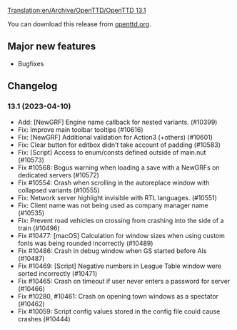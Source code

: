 [[Translation:en/Archive/OpenTTD/OpenTTD 13.1]]
{{en/Archive/OpenTTD/Navigation}}
{{en/Archive/OpenTTD/NaviPrevNext|prev=en/Archive/OpenTTD/OpenTTD 13.0|next=en/Archive/OpenTTD/OpenTTD 13.2|date=2023-04-10}}

You can download this release from [http://www.openttd.org/en/download-stable/13.1 openttd.org].

==Major new features==
*Bugfixes

==Changelog==

===13.1 (2023-04-10)===
*Add: [NewGRF] Engine name callback for nested variants. (#10399)
*Fix: Improve main toolbar tooltips (#10616)
*Fix: [NewGRF] Additional validation for Action3 (+others) (#10601)
*Fix: Clear button for editbox didn't take account of padding (#10583)
*Fix: [Script] Access to enum/consts defined outside of main.nut (#10573)
*Fix #10568: Bogus warning when loading a save with a NewGRFs on dedicated servers (#10572)
*Fix #10554: Crash when scrolling in the autoreplace window with collapsed variants (#10555)
*Fix: Network server highlight invisible with RTL languages. (#10551)
*Fix: Client name was not being used as company manager name (#10535)
*Fix: Prevent road vehicles on crossing from crashing into the side of a train (#10496)
*Fix #10477: [macOS] Calculation for window sizes when using custom fonts was being rounded incorrectly (#10489)
*Fix #10486: Crash in debug window when GS started before AIs (#10487)
*Fix #10469: [Script] Negative numbers in League Table window were sorted incorrectly (#10471)
*Fix #10465: Crash on timeout if user never enters a password for server (#10466)
*Fix #10280, #10461: Crash on opening town windows as a spectator (#10462)
*Fix #10059: Script config values stored in the config file could cause crashes (#10444)